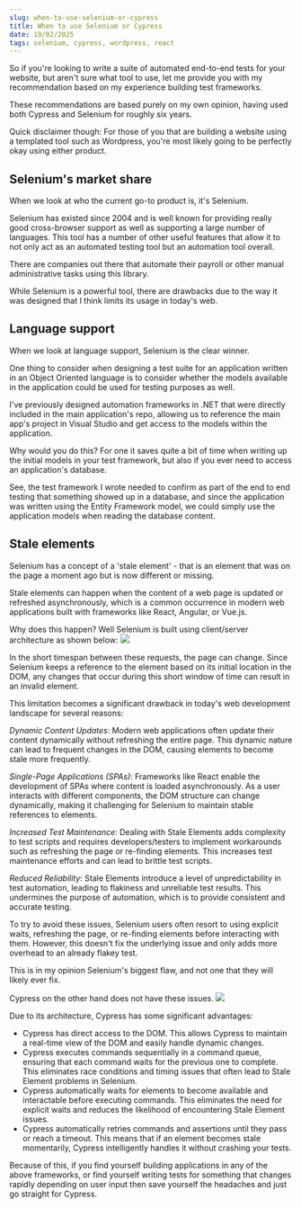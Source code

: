 ```yaml
---
slug: when-to-use-selenium-or-cypress
title: When to use Selenium or Cypress
date: 19/02/2025
tags: selenium, cypress, wordpress, react
---
```


So if you're looking to write a suite of automated end-to-end tests for your website, but aren't sure what tool to use, let me provide you with my recommendation based on my experience building test frameworks.

These recommendations are based purely on my own opinion, having used both Cypress and Selenium for roughly six years.

Quick disclaimer though: For those of you that are building a website using a templated tool such as Wordpress, you're most likely going to be perfectly okay using either product.

## Selenium's market share
When we look at who the current go-to product is, it's Selenium.

Selenium has existed since 2004 and is well known for providing really good cross-browser support as well as supporting a large number of languages. This tool has a number of other useful features that allow it to not only act as an automated testing tool but an automation tool overall.

There are companies out there that automate their payroll or other manual administrative tasks using this library.

While Selenium is a powerful tool, there are drawbacks due to the way it was designed that I think limits its usage in today's web.

## Language support
When we look at language support, Selenium is the clear winner.

One thing to consider when designing a test suite for an application written in an Object Oriented language is to consider whether the models available in the application could be used for testing purposes as well.

I've previously designed automation frameworks in .NET that were directly included in the main application's repo, allowing us to reference the main app's project in Visual Studio and get access to the models within the application.

Why would you do this? For one it saves quite a bit of time when writing up the initial models in your test framework, but also if you ever need to access an application's database.

See, the test framework I wrote needed to confirm as part of the end to end testing that something showed up in a database, and since the application was written using the Entity Framework model, we could simply use the application models when reading the database content.

## Stale elements
Selenium has a concept of a 'stale element' - that is an element that was on the page a moment ago but is now different or missing. 

Stale elements can happen when the content of a web page is updated or refreshed asynchronously, which is a common occurrence in modern web applications built with frameworks like React, Angular, or Vue.js.

Why does this happen? Well Selenium is built using client/server architecture as shown below:
![](https://external-content.duckduckgo.com/iu/?u=https%3A%2F%2Fwww.lambdatest.com%2Fblog%2Fwp-content%2Fuploads%2F2018%2F12%2FSelenium-WebDriver-Architecture-Diagram-1.png&f=1&nofb=1&ipt=1a0d6fdbec744f21042012a257d2093d2aa646cdd95d3d8f8e6d9bbf6b6deccc&ipo=images)

In the short timespan between these requests, the page can change. Since Selenium keeps a reference to the element based on its initial location in the DOM, any changes that occur during this short window of time can result in an invalid element. 

This limitation becomes a significant drawback in today's web development landscape for several reasons:

*Dynamic Content Updates*: Modern web applications often update their content dynamically without refreshing the entire page. This dynamic nature can lead to frequent changes in the DOM, causing elements to become stale more frequently.

*Single-Page Applications (SPAs)*: Frameworks like React enable the development of SPAs where content is loaded asynchronously. As a user interacts with different components, the DOM structure can change dynamically, making it challenging for Selenium to maintain stable references to elements.

*Increased Test Maintenance*: Dealing with Stale Elements adds complexity to test scripts and requires developers/testers to implement workarounds such as refreshing the page or re-finding elements. This increases test maintenance efforts and can lead to brittle test scripts.

*Reduced Reliability*: Stale Elements introduce a level of unpredictability in test automation, leading to flakiness and unreliable test results. This undermines the purpose of automation, which is to provide consistent and accurate testing.

To try to avoid these issues, Selenium users often resort to using explicit waits, refreshing the page, or re-finding elements before interacting with them. However, this doesn't fix the underlying issue and only adds more overhead to an already flakey test.

This is in my opinion Selenium's biggest flaw, and not one that they will likely ever fix.

Cypress on the other hand does not have these issues.
![](https://external-content.duckduckgo.com/iu/?u=https%3A%2F%2Fwww.tutorialspoint.com%2Fcypress%2Fimages%2Fcypress_architecture.jpg&f=1&nofb=1&ipt=bba234022796dc04e7a963f325ecfb075474f6c26c3014bc033e9612a1b47641&ipo=images)

Due to its architecture, Cypress has some significant advantages:
* Cypress has direct access to the DOM. This allows Cypress to maintain a real-time view of the DOM and easily handle dynamic changes.
* Cypress executes commands sequentially in a command queue, ensuring that each command waits for the previous one to complete. This eliminates race conditions and timing issues that often lead to Stale Element problems in Selenium.
* Cypress automatically waits for elements to become available and interactable before executing commands. This eliminates the need for explicit waits and reduces the likelihood of encountering Stale Element issues.
* Cypress automatically retries commands and assertions until they pass or reach a timeout. This means that if an element becomes stale momentarily, Cypress intelligently handles it without crashing your tests.

Because of this, if you find yourself building applications in any of the above frameworks, or find yourself writing tests for something that changes rapidly depending on user input then save yourself the headaches and just go straight for Cypress.
